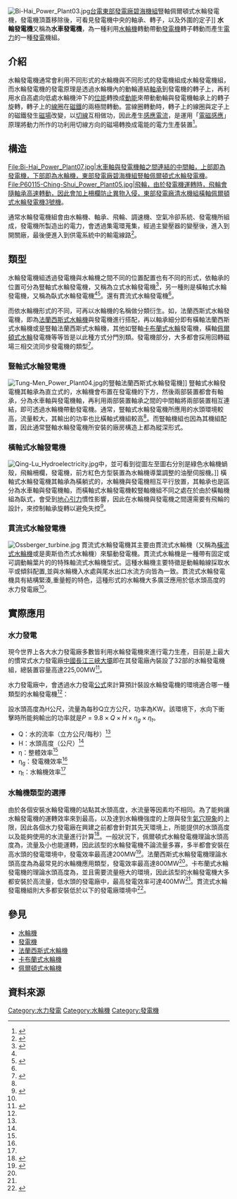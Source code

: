 [[File:Bi-Hai_Power_Plant03.jpg|thumb]][[台電|台電]][[東部發電廠碧海機組|東部發電廠碧海機組]]豎軸佩爾頓式水輪發電機，發電機頂蓋移除後，可看見發電機中央的軸承、轉子，以及外圍的定子]]
'''水輪發電機'''又稱為'''水車發電機'''，為一種利用[[水輪機|水輪機]]轉動帶動[[發電機|發電機]]轉子轉動而產生[[電力|電力]]的一種[[發電|發電]]機組。

== 介紹 ==
水輪發電機通常會利用不同形式的水輪機與不同形式的發電機組成水輪發電機組，而水輪發電機的發電原理是透過水輪機內的動輪連結[[軸承|軸承]]到發電機的轉子上，再利用水自高處向低處水輪機沖下的[[位能|位能]]轉換成[[動能|動能]]來帶動動輪與發電機軸承上的轉子旋轉，轉子上的[[線圈|線圈]]在[[磁鐵|磁鐵]]的兩極間轉動。當線圈轉動時，轉子上的線圈與定子上的磁鐵發生[[磁場|磁場]]改變，以[[切線|切線]]互相做功，因此產生[[感應電流|感應電流]]，是運用「[[電磁感應|電磁感應]]」原理將動力所作的功利用切線方向的磁場轉換成電能的電力生產裝置<ref name="水輪發電機模型">{{cite web|language=zh-hk|url=http://www.hk-phy.org/energy/alternate/act_hydroelectric_model_c.html|title=活動：水輪發電機模型|author=|publisher=Energy Efficiency|date=|accessdate=2016-01-28|archive-date=2017-11-11|archive-url=https://web.archive.org/web/20171111064228/http://www.hk-phy.org/energy/alternate/act_hydroelectric_model_c.html|dead-url=no}}</ref>。

== 構造 ==
<gallery>
File:Bi-Hai_Power_Plant07.jpg|水車軸與發電機軸之間連結的中間軸，上部即為發電機，下部即為水輪機，東部發電廠碧海機組豎軸佩爾頓式水輪發電機。
File:P60115-Ching-Shui_Power_Plant05.jpg|飛輪，由於發電機運轉時，飛輪會隨軸承高速轉動，因此會加上柵欄防止異物入侵，東部發電廠清水機組橫軸佩爾頓式水輪發電機3號機。
</gallery>

通常水輪發電機組會由水輪機、軸承、飛輪、調速機、空氣冷卻系統、發電機所組成，發電機所製造出的電力，會透過集電環蒐集，經過主變壓器的變壓後，進入到開關廠，最後便進入到供電系統中的輸電線路<ref name="水力發電流程">{{cite web|language=zh-tw|url=http://www.taipower.com.tw/content/about/about02.aspx?PType=2|title=水力發電發展現況|author=|publisher=台灣電力公司|date=|accessdate=2016-01-28|archive-date=2014-02-01|archive-url=https://web.archive.org/web/20140201201830/http://www.taipower.com.tw/content/about/about02.aspx?PType=2|dead-url=yes}}</ref>。

== 類型 ==
水輪發電機組透過發電機與水輪機之間不同的位置配置也有不同的形式，依軸承的位置可分為豎軸式水輪發電機，又稱為立式水輪發電機<ref name="水輪發電機介紹">{{cite web|language=zh-tw|url=http://coccad.com/subject/about/7638.html|title=水輪發電機介紹|author=|publisher=Coccad|date=2014-03-11|accessdate=2016-01-28|archive-date=2019-04-02|archive-url=https://web.archive.org/web/20190402114811/http://coccad.com/subject/about/7638.html|dead-url=no}}</ref>，另一種則是橫軸式水輪發電機，又稱為臥式水輪發電機<ref name="水輪發電機介紹"/><ref name="發電公式">{{cite web|language=zh-tw|url=http://www.shs.edu.tw/works/essay/2008/10/2008102811225176.pdf|title=水力發電|author=陳逸恩、黃韋杰、賴建為|publisher=中學生網站|date=|accessdate=2016-01-28|archive-date=2019-04-02|archive-url=https://web.archive.org/web/20190402131246/https://www.shs.edu.tw/works/essay/2008/10/2008102811225176.pdf|dead-url=no}}</ref>。還有貫流式水輪發電機<ref name="水輪發電機介紹"/>。

而依水輪機形式的不同，可再以水輪機的名稱做分類衍生。如，法蘭西斯式水輪發電機，即為[[法蘭西斯式水輪機|法蘭西斯式水輪機]]與發電機進行搭配，再以軸承細分即有橫軸法蘭西斯式水輪機或是豎軸法蘭西斯式水輪機，其他如豎軸[[卡布蘭式水輪機|卡布蘭式水輪]]發電機，橫軸[[佩爾頓式水輪機|佩爾頓式水輪]]發電機等等皆是以此種方式分門別類。發電機部分，大多都會採用回轉磁場三相交流同步發電機的類型<ref name="發電機類型">{{cite web|language=zh-tw|url=http://www.solar-i.com/hyd.htm|title=水 力 發 電 Hydropower|author=|publisher=中華太陽能聯誼會|date=|accessdate=2016-01-28|archive-date=2016-03-05|archive-url=https://web.archive.org/web/20160305020714/http://www.solar-i.com/hyd.htm|dead-url=no}}</ref>。

=== 豎軸式水輪發電機 ===
[[File:Tung-Men_Power_Plant04.jpg|thumb]]的豎軸法蘭西斯式水輪發電機]]
豎軸式水輪發電機其軸承為直立式的，水輪機會布置在發電機的下方，然後兩部裝置都會有軸承，分為水車軸與發電機軸，再利用兩部裝置軸承之間的中間軸將兩部裝置相互連結，即可透過水輪機帶動發電機。通常，豎軸式水輪發電機所應用的水頭環境較高，流量較大，其輸出的功率也比橫軸式機組較高<ref name="發電公式"/>。而豎軸機組也因為其機組配置，因此通常豎軸水輪發電機所安裝的廠房構造上都為縱深形式。

=== 橫軸式水輪發電機 ===
[[File:Qing-Lu_Hydroelectricity.jpg|thumb]]中，並可看到從圖左至圖右分別是綠色水輪機蝸殼，飛輪柵欄，發電機，前方紅色方型裝置為水輪機導葉調整的油壓伺服機。]]
橫軸式水輪發電機其軸承為橫躺式的，水輪機與發電機相互平行放置，其軸承也是區分為水車軸與發電機軸，而橫軸式水輪發電機較豎軸機組不同之處在於由於橫軸機組為臥式，會受到[[地心引力|地心引力]]慣性影響，因此在水輪機與發電機之間還需要有飛輪的設計，來控制軸承旋轉以避免失控<ref name="機械動力特性">{{cite web|language=zh-tw|url=http://www.bime.ntu.edu.tw/~dsfon/biomachine/pdf/%E6%A9%9F%E6%A2%B0%E5%8B%95%E5%8A%9B%E7%89%B9%E6%80%A7.pdf|title=機械動力特性|author=馮丁樹|publisher=國立臺灣大學生物產業機電工程系|date=|accessdate=2016-01-28|archive-date=2016-03-04|archive-url=https://web.archive.org/web/20160304171840/http://www.bime.ntu.edu.tw/~dsfon/biomachine/pdf/%E6%A9%9F%E6%A2%B0%E5%8B%95%E5%8A%9B%E7%89%B9%E6%80%A7.pdf|dead-url=yes}}</ref>。

=== 貫流式水輪發電機 ===
[[File:Ossberger_turbine.jpg|thumb]]
貫流式水輪發電機其主要由貫流式水輪機（又稱為[[橫流式水輪機|橫流式水輪機]]或是奧斯伯杰式水輪機）來驅動發電機。貫流式水輪機是一種帶有固定或可調動輪葉片的的特殊軸流式水輪機型式。這種水輪機主要特徵是動輪軸線採取水平或傾斜配置,並與水輪機入水處與尾水出口水流方向皆為一致。貫流式水輪發電機具有結構緊湊,重量輕的特色，這種形式的水輪機大多廣泛應用於低水頭高度的水力發電廠<ref name="水輪發電機介紹"/>。

== 實際應用 ==
=== 水力發電 ===
現今世界上各大水力發電廠多數皆利用水輪發電機來進行電力生產，目前是上最大的慣常式水力發電廠[[中國|中國]][[长江三峡水利枢纽工程|長江三峽大壩]]即在其發電廠內裝設了32部的水輪發電機組，總裝置容量高達225,00MW<ref name="三峽大壩">{{cite web|language=zh-tw|url=http://big5.china.com.cn/chinese/zhuanti/sanxia/338883.htm|title=在三峽觸摸世界最大水輪發電機：像一座圓形劇場|author=|publisher=新華網|date=2003-05-31|accessdate=2016-01-28|archive-date=2016-02-01|archive-url=https://web.archive.org/web/20160201201135/http://big5.china.com.cn/chinese/zhuanti/sanxia/338883.htm|dead-url=no}}</ref>。

水力發電廠中，會透過水力發電[[公式|公式]]來計算預計裝設水輪發電機的環境適合哪一種類型的水輪發電機<ref name="發電公式"/>：

設水頭高度為H公尺，流量為每秒Q立方公尺，功率為KW。該環境下，水向下衝擊時所能夠輸出的功率就是<math>P=9.8 \times Q \times H \times \eta_g \times \eta_t</math>。
* Q：水的流率（立方公尺/每秒）<ref name="發電公式"/>
* H：水頭高度（公尺）<ref name="發電公式"/>
* η：整體效率<ref name="發電公式"/>
* η<sub>g</sub>：發電機效率<ref name="發電公式"/>
* η<sub>t</sub>：水輪機效率<ref name="發電公式"/>

=== 水輪機類型的選擇 ===
由於各個安裝水輪發電機的站點其水頭高度，水流量等因素均不相同。為了能夠讓水輪發電機的運轉效率來到最高，以及達到水輪機強度的上限與發生[[空穴現象|氣穴現象]]的上限，因此各個水力發電廠在興建之前都會針對其先天環境上，所能提供的水頭高度以及能夠使用的水流量進行計算<ref name="第四章 水輪機選擇">{{cite web|language=zh-cn|url=http://sdz.zjweu.edu.cn/wsjx/jiaoan/5.htm|title=第四章 水輪機選擇|author=|publisher=浙江水利水电专科学校|date=|accessdate=2016-01-28|archive-date=2017-05-15|archive-url=https://web.archive.org/web/20170515221211/http://sdz.zjweu.edu.cn/wsjx/jiaoan/5.htm|dead-url=yes}}</ref>。一般狀況下，佩爾頓式水輪發電機理論水頭高度為{{convert|49-5905|ft|m|1|}}，流量及小也能運轉，因此該型的水輪發電機不論流量多寡，多半都會安裝在高水頭的發電環境中，發電效率最高達200MW<ref name="第四章 水力發電">{{cite web|language=zh-tw|url=http://www.bime.ntu.edu.tw/~dsfon/biomachine/pdf/Bchapter4.pdf|title=第四章 水力發電|author=逢丁樹|publisher=國立臺灣大學|date=|accessdate=2016-01-28|archive-date=2016-02-07|archive-url=https://web.archive.org/web/20160207022352/http://www.bime.ntu.edu.tw/~dsfon/biomachine/pdf/Bchapter4.pdf|dead-url=yes}}</ref>。法蘭西斯式水輪發電機理論水頭高度為{{convert|130-2000|ft|m|1|}}為最常見的水輪機應用類型，發電效率最高達800MW<ref name="第四章 水力發電"/>。卡布蘭式水輪發電機的理論水頭高度為{{convert|9.9-295.2|ft|m|1|}}，並且需要流量極大的環境，因此該型的水輪發電機大多都安裝於高流量，低水頭的發電廠中，最高發電效率可達400MW<ref name="第四章 水力發電"/>。貫流式水輪發電機組則大多都安裝低於{{convert|82|ft|m|1|}}以下的發電廠環境中<ref name="貫​​流式水輪機的應用">{{cite web|language=zh-cn|url=http://big.hi138.com/gongxue/shuiligongcheng/200602/949.asp|title=貫流式水輪機的應用與發展|author=梁章堂、胡斌超|publisher=免費論文下載中心|date=2006-02-14|accessdate=2016-01-28|archive-date=2016-02-02|archive-url=https://web.archive.org/web/20160202162642/http://big.hi138.com/gongxue/shuiligongcheng/200602/949.asp|dead-url=no}}</ref>。

== 參見 ==
* [[水輪機|水輪機]]
* [[發電機|發電機]]
* [[法蘭西斯式水輪機|法蘭西斯式水輪機]]
* [[卡布蘭式水輪機|卡布蘭式水輪機]]
* [[佩爾頓式水輪機|佩爾頓式水輪機]]

== 資料來源 ==
<references />

[[Category:水力發電|Category:水力發電]]
[[Category:水輪機|Category:水輪機]]
[[Category:發電機|Category:發電機]]